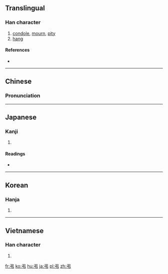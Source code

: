 {{also|弓|弖}}
==Translingual==
{{Han etyl}}

===Han character===
{{Han char|rn=57|rad=弓|as=01|sn=4|four=17527|canj=弓中 (NL), X弓中 (XNL)}}

# [[condole]], [[mourn]], [[pity]]
# [[hang]]

====References====
* {{Han ref|kx=0356.070|dkj=09698|dj=0671.270|hdz=20989.010|uh=5F14|ud=24340|bh=A4DD|bd=42205}}

----

==Chinese==
{{zh-forms}}

===Pronunciation===
{{zh-pron
|m=diào
|c=diu3
|mc=y
|oc=y
|ma=
|cat=v
}}

----

==Japanese==

===Kanji===
{{ja-kanji|grade=c|rs=弓01}}

# {{defn|lang=ja|sort=弓01}}

====Readings====
* {{ja-readings|on=[[ちょう]] (chō), [[てき]] (teki)|kun=[[とむらう]] (tomurau), [[つる]] (tsuru)}}

----

==Korean==

===Hanja===
{{ko-hanja|hangeul=[[조]], [[적]]|eumhun=|rv=jo, jeok|mr=cho, chŏk|y=co, cek}}

# {{defn|lang=ko|sort=弓01}}

----

==Vietnamese==

===Han character===
{{vi-readings|rs=弓01| hanviet = điếu}}

# {{defn|lang=vi|sort=弓01}}

[[fr:弔]]
[[ko:弔]]
[[hu:弔]]
[[ja:弔]]
[[pl:弔]]
[[zh:弔]]